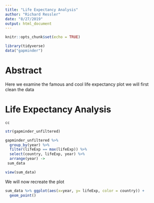 ```yaml
---
title: "Life Expectancy Analysis"
author: "Richard Ressler"
date: "8/27/2019"
output: html_document
---
```


```r
knitr::opts_chunk$set(echo = TRUE)
```


```r

library(tidyverse)
data("gapminder")
```

# Abstract

Here we examine the famous and cool life expectancy plot we will first clean the data

# Life Expectancy Analysis
    cc
```r
str(gapminder_unfiltered)
```
```r
gapminder_unfiltered %>% 
  group_by(year) %>% 
  filter(lifeExp == max(lifeExp)) %>% 
  select(country, lifeExp, year) %>% 
  arrange(year) ->
 sum_data

view(sum_data)

```

We will now recreate the plot

```r
sum_data %>% ggplot(aes(x=year, y= lifeExp, color = country)) +
  geom_point()
```


